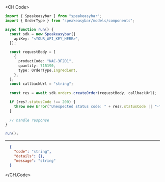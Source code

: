 
<CH.Code>
```typescript CreateOrder.ts
import { Speakeasybar } from "speakeasybar";
import { OrderType } from "speakeasybar/models/components";

async function run() {
  const sdk = new Speakeasybar({
    apiKey: "<YOUR_API_KEY_HERE>",
  });

  const requestBody = [
    {
      productCode: "NAC-3F2D1",
      quantity: 715190,
      type: OrderType.Ingredient,
    },
  ];
  const callbackUrl = "string";
  
  const res = await sdk.orders.createOrder(requestBody, callbackUrl);

  if (res?.statusCode !== 200) {
    throw new Error("Unexpected status code: " + res?.statusCode || "-");
  }
  
  // handle response
}

run();
```
---

```json Example Response
  {
    "code": "string",
    "details": {},
    "message": "string"
  }
```
</CH.Code>
